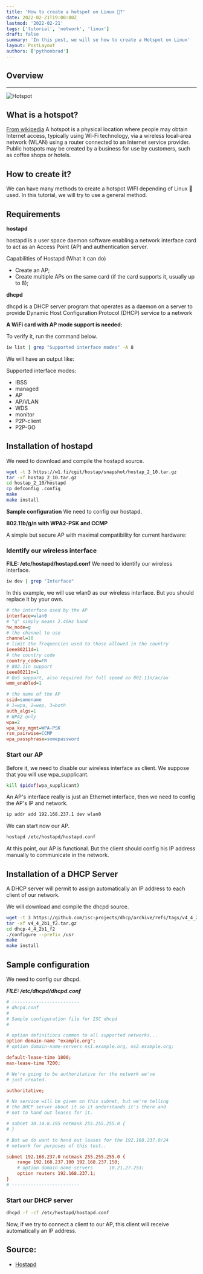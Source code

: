 ```yaml
---
title: 'How to create a hotspot on Linux 🐧?'
date: 2022-02-21T19:00:00Z
lastmod: '2022-02-21'
tags: ['tutorial', 'network', 'linux']
draft: false
summary: 'In this post, we will se how to create a Hotspot on Linux'
layout: PostLayout
authors: ['pythonbrad']
---
```


## Overview

<TOCInline toc={props.toc} exclude="Overview" toHeading={3} />

---

![Hotspot](/static/images/posts/create-hotspot-linux/hotspot.png)

## What is a hotspot?

[From wikipedia](<https://en.wikipedia.org/wiki/Hotspot_(Wi-Fi)>) A hotspot is a physical location where people may obtain Internet access, typically using Wi-Fi technology, via a wireless local-area network (WLAN) using a router connected to an Internet service provider. Public hotspots may be created by a business for use by customers, such as coffee shops or hotels.

## How to create it?

We can have many methods to create a hotspot WIFI depending of Linux 🐧 used. In this tutorial, we will try to use a general method.

## Requirements

**hostapd**

hostapd is a user space daemon software enabling a network interface card to act as an Access Point (AP) and authentication server.

Capabilities of Hostapd (What it can do)

- Create an AP;
- Create multiple APs on the same card (if the card supports it, usually up to 8);

**dhcpd**

dhcpd is a DHCP server program that operates as a daemon on a server to provide Dynamic Host Configuration Protocol (DHCP) service to a network

**A WiFi card with AP mode support is needed:**

To verify it, run the command below.

```sh
iw list | grep "Supported interface modes" -A 8
```

We will have an output like:

Supported interface modes:

- IBSS
- managed
- AP
- AP/VLAN
- WDS
- monitor
- P2P-client
- P2P-GO

## Installation of hostapd

We need to download and compile the hostapd source.

```sh
wget -t 3 https://w1.fi/cgit/hostap/snapshot/hostap_2_10.tar.gz
tar -xf hostap_2_10.tar.gz
cd hostap_2_10/hostapd
cp defconfig .config
make
make install
```

**Sample configuration**
We need to config our hostapd.

**802.11b/g/n with WPA2-PSK and CCMP**

A simple but secure AP with maximal compatibility for current hardware:

### Identify our wireless interface

**FILE: /etc/hostapd/hostapd.conf**
We need to identify our wireless interface.

```sh
iw dev | grep "Interface"
```

In this example, we will use wlan0 as our wireless interface.
But you should replace it by your own.

```ini
# the interface used by the AP
interface=wlan0
# "g" simply means 2.4GHz band
hw_mode=g
# the channel to use
channel=10
# limit the frequencies used to those allowed in the country
ieee80211d=1
# the country code
country_code=FR
# 802.11n support
ieee80211n=1
# QoS support, also required for full speed on 802.11n/ac/ax
wmm_enabled=1

# the name of the AP
ssid=somename
# 1=wpa, 2=wep, 3=both
auth_algs=1
# WPA2 only
wpa=2
wpa_key_mgmt=WPA-PSK
rsn_pairwise=CCMP
wpa_passphrase=somepassword
```

### Start our AP

Before it, we need to disable our wireless interface as client.
We suppose that you will use wpa_supplicant.

```sh
kill $pidof(wpa_supplicant)
```

An AP's interface really is just an Ethernet interface, then we need to config the AP's IP and network.

```sh
ip addr add 192.168.237.1 dev wlan0
```

We can start now our AP.

```sh
hostapd /etc/hostapd/hostapd.conf
```

At this point, our AP is functional. But the client should config his IP address manually to communicate in the network.

## Installation of a DHCP Server

A DHCP server will permit to assign automatically an IP address to each client of our network.

We will download and compile the dhcpd source.

```sh
wget -t 3 https://github.com/isc-projects/dhcp/archive/refs/tags/v4_4_2b1_f2.tar.gz
tar -xf v4_4_2b1_f2.tar.gz
cd dhcp-4_4_2b1_f2
./configure --prefix /usr
make
make install
```

## Sample configuration

We need to config our dhcpd.

**_FILE: /etc/dhcpd/dhcpd.conf_**

```ini
# -------------------------
# dhcpd.conf
#
# Sample configuration file for ISC dhcpd
#

# option definitions common to all supported networks...
option domain-name "example.org";
# option domain-name-servers ns1.example.org, ns2.example.org;

default-lease-time 1800;
max-lease-time 7200;

# We're going to be authoritative for the network we've
# just created.

authoritative;

# No service will be given on this subnet, but we're telling
# the DHCP server about it so it understands it's there and
# not to hand out leases for it.

# subnet 10.14.8.195 netmask 255.255.255.0 {
# }

# But we do want to hand out leases for the 192.168.237.0/24
# network for purposes of this test..

subnet 192.168.237.0 netmask 255.255.255.0 {
    range 192.168.237.100 192.168.237.150;
    # option domain-name-servers      10.21.27.253;
    option routers 192.168.237.1;
}
# -------------------------

```

### Start our DHCP server

```sh
dhcpd -f -cf /etc/hostapd/hostapd.conf
```

Now, if we try to connect a client to our AP, this client will receive automatically an IP address.

## Source:

- [Hostapd](https://wiki.gentoo.org/wiki/Hostapd)
